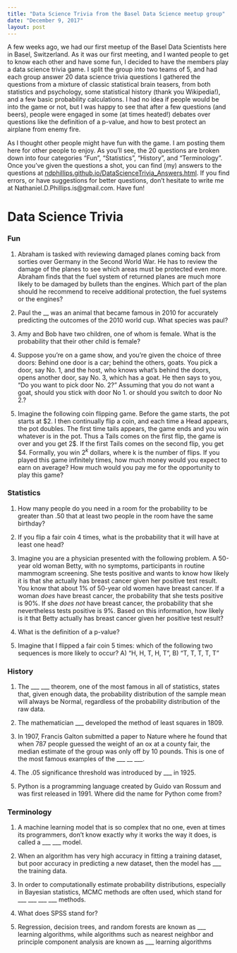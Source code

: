 ```yaml
---
title: "Data Science Trivia from the Basel Data Science meetup group"
date: "December 9, 2017"
layout: post
---
```


A few weeks ago, we had our first meetup of the Basel Data Scientists here in Basel, Switzerland. As it was our first meeting, and I wanted people to get to know each other and have some fun, I decided to have the members play a data science trivia game. I split the group into two teams of 5, and had each group answer 20 data science trivia questions I gathered the questions from a mixture of classic statistical brain teasers, from both statistics and psychology, some statistical history (thank you Wikipedia!), and a few basic probability calculations. I had no idea if people would be into the game or not, but I was happy to see that after a few questions (and beers), people were engaged in some (at times heated!) debates over questions like the definition of a p-value, and how to best protect an airplane from enemy fire.

As I thought other people might have fun with the game. I am posting them here for other people to enjoy. As you'll see, the 20 questions are broken down into four categories "Fun", "Statistics", "History", and "Terminology". Once you've given the questions a shot, you can find (my) answers to the questions at [ndphillips.github.io/DataScienceTrivia_Answers.html](ndphillips.github.io/DataScienceTrivia_Answers.html). If you find errors, or have suggestions for better questions, don't hesitate to write me at Nathaniel.D.Phillips.is@gmail.com. Have fun!

# Data Science Trivia

### Fun

1. Abraham is tasked with reviewing damaged planes coming back from sorties over Germany in the Second World War. He has to review the damage of the planes to see which areas must be protected even more. Abraham finds that the fuel system of returned planes are much more likely to be damaged by bullets than the engines. Which part of the plan should he recommend to receive additional protection, the fuel systems or the engines?
\vspace{2cm}

2. Paul the __ was an animal that became famous in 2010 for accurately predicting the outcomes of the 2010 world cup. What species was paul?
\vspace{3cm}

3. Amy and Bob have two children, one of whom is female. What is the probability that their other child is female?
\vspace{2cm}

4. Suppose you're on a game show, and you're given the choice of three doors: Behind one door is a car; behind the others, goats. You pick a door, say No. 1, and the host, who knows what's behind the doors, opens another door, say No. 3, which has a goat. He then says to you, "Do you want to pick door No. 2?" Assuming that you do not want a goat, should you stick with door No 1. or should you switch to door No 2.?
\vspace{2cm}

5. Imagine the following coin flipping game. Before the game starts, the pot starts at \$2. I then continually flip a coin, and each time a Head appears, the pot doubles. The first time tails appears, the game ends and you win whatever is in the pot. Thus a Tails comes on the first flip, the game is over and you get 2\$. If the first Tails comes on the second flip, you get \$4. Formally, you win $2^k$ dollars, where k is the number of flips. If you played this game infinitely times, how much money would you expect to earn on average? How much would you pay me for the opportunity to play this game? 

\pagebreak

### Statistics

1. How many people do you need in a room for the probability to be greater than .50 that at least two people in the room have the same birthday?
\vspace{3cm}

2. If you flip a fair coin 4 times, what is the probability that it will have at least one head?

\vspace{3cm}

3. Imagine you are a physician presented with the following problem. A 50-year old woman Betty, with no symptoms, participants in routine mammogram screening. She tests positive and wants to know how likely it is that she actually has breast cancer given her positive test result. You know that about 1\% of 50-year old women have breast cancer. If a woman *does* have breast cancer, the probability that she tests positive is 90\%. If she *does not* have breast cancer, the probability that she nevertheless tests positive is 9\%. Based on this information, how likely is it that Betty actually has breast cancer given her positive test result?

\vspace{3cm}

4. What is the definition of a p-value?

\vspace{3cm}

5. Imagine that I flipped a fair coin 5 times: which of the following two sequences is more likely to occur? A) "H, H, T, H, T", B) "T, T, T, T, T"
\vspace{3cm}

\pagebreak

### History

1. The \___ \___ theorem, one of the most famous in all of statistics, states that, given enough data, the probability distribution of the sample mean will always be Normal, regardless of the probability distribution of the raw data.

\vspace{3cm}

2. The mathematician \___ developed the method of least squares in 1809.
\vspace{3cm}

3. In 1907, Francis Galton submitted a paper to Nature where he found that when 787 people guessed the weight of an ox at a county fair, the median estimate of the group was only off by 10 pounds. This is one of the most famous examples of the \___ \__ \___.
\vspace{3cm}

4. The .05 significance threshold was introduced by \___ in 1925. 
\vspace{3cm}

5. Python is a programming language created by Guido van Rossum and was first released in 1991. Where did the name for Python come from?
\vspace{3cm}

\pagebreak

### Terminology

1. A machine learning model that is so complex that no one, even at times its programmers, don't know exactly why it works the way it does, is called a \___ \___ model.
\vspace{3cm}

2. When an algorithm has very high accuracy in fitting a training dataset, but poor accuracy in predicting a new dataset, then the model has ___ the training data.
\vspace{3cm}

3. In order to computationally estimate probability distributions, especially in Bayesian statistics, MCMC methods are often used, which stand for \___ \___ \___ \___ methods.
\vspace{3cm}

4. What does SPSS stand for?
\vspace{3cm}

5. Regression, decision trees, and random forests are known as \___ learning algorithms, while algorithms such as nearest neighbor and principle component analysis are known as \___ learning algorithms

\vspace{20cm}



